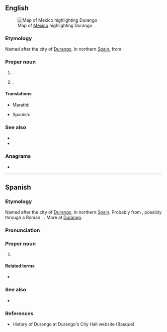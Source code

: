 ==English==
[[File:Mexico map, MX-DUR.svg|thumb|Map of [[Mexico]] highlighting Durango]]

===Etymology===
Named after the city of [[w:Durango, Biscay|Durango]], in northern [[Spain]], from {{der|en|eu|Duranco}}.

===Proper noun===
{{en-proper noun}}

# {{place|en|state|c/Mexico}}.
# {{place|en|city/county seat|co/La Plata County|s/Colorado|c/USA}}.

====Translations====
{{trans-top|state of Mexico}}
* Marathi: {{t|mr|दुरांगो|n}}
{{trans-mid}}
* Spanish: {{t+|es|Durango|m}}
{{trans-bottom}}

===See also===
* {{pedialite}}
* {{pedia|Durango (disambiguation)}}

===Anagrams===
* {{anagrams|en|a=adgnoru|Garduno|Guadron|aground|on guard}}

----

==Spanish==

===Etymology===
Named after the city of [[w:Durango, Biscay|Durango]], in northern [[Spain]].  Probably from {{der|es|eu|Duranco}}, possibly through a Roman {{m|en|fundus}}, {{der|es|LL.|Turanicus}}.  More at [[w:Durango, Spain#Etymology|Durango]].

===Pronunciation===
{{es-IPA}}

===Proper noun===
{{es-proper noun|m}}

# {{place|es|state|c/Mexico}}

====Related terms====
* {{l|es|duranguense}}

===See also===
* {{pedialite|lang=es}}

===References===
* History of Durango at Durango's City Hall website (Basque)